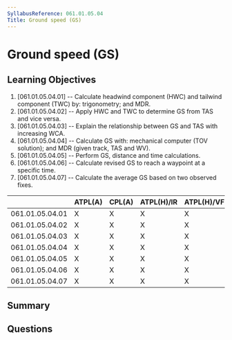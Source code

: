 ```yaml
---
SyllabusReference: 061.01.05.04
Title: Ground speed (GS)
---
```


# Ground speed (GS)

## Learning Objectives

1. [061.01.05.04.01] -- Calculate headwind component (HWC) and tailwind
   component (TWC) by: trigonometry; and MDR.
2. [061.01.05.04.02] -- Apply HWC and TWC to determine GS from TAS and vice
   versa.
3. [061.01.05.04.03] -- Explain the relationship between GS and TAS with
   increasing WCA.
4. [061.01.05.04.04] -- Calculate GS with: mechanical computer (TOV solution);
   and MDR (given track, TAS and WV).
5. [061.01.05.04.05] -- Perform GS, distance and time calculations.
6. [061.01.05.04.06] -- Calculate revised GS to reach a waypoint at a specific
   time.
7. [061.01.05.04.07] -- Calculate the average GS based on two observed fixes.

|                 | ATPL(A) | CPL(A) | ATPL(H)/IR | ATPL(H)/VFR | CPL(H) | IR  | CBIR(A) |
| --------------- | ------- | ------ | ---------- | ----------- | ------ | --- | ------- |
| 061.01.05.04.01 | X       | X      | X          | X           | X      |     |         |
| 061.01.05.04.02 | X       | X      | X          | X           |        |     |         |
| 061.01.05.04.03 | X       | X      | X          | X           | X      |     |         |
| 061.01.05.04.04 | X       | X      | X          | X           | X      |     |         |
| 061.01.05.04.05 | X       | X      | X          | X           | X      |     |         |
| 061.01.05.04.06 | X       | X      | X          | X           | X      |     |         |
| 061.01.05.04.07 | X       | X      | X          | X           | X      |     |         |

## Summary

## Questions
